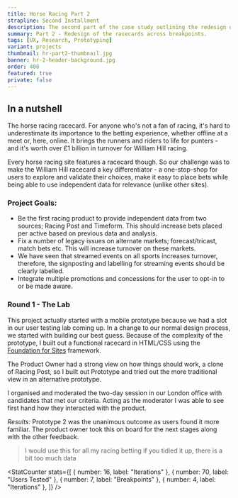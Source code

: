 ```yaml
---
title: Horse Racing Part 2
strapline: Second Installment
description: The second part of the case study outlining the redesign of William Hill's horse racing section.
summary: Part 2 - Redesign of the racecards across breakpoints.
tags: [UX, Research, Prototyping]
variant: projects
thumbnail: hr-part2-thumbnail.jpg
banner: hr-2-header-background.jpg
order: 400
featured: true
private: false
---
```


## In a nutshell

The horse racing racecard. For anyone who's not a fan of racing, it's hard to underestimate its importance to the betting experience, whether offline at a meet or, here, online. It brings the runners and riders to life for punters - and it's worth over £1 billion in turnover for William Hill racing.

Every horse racing site features a racecard though. So our challenge was to make the William Hill racecard a key differentiator - a one-stop-shop for users to explore and validate their choices, make it easy to place bets while being able to use independent data for relevance (unlike other sites).

### Project Goals:

- Be the first racing product to provide independent data from two sources; Racing Post and Timeform. This should increase bets placed per active based on previous data and analysis.
- Fix a number of legacy issues on alternate markets; forecast/tricast, match bets etc. This will increase turnover on these markets.
- We have seen that streamed events on all sports increases turnover, therefore, the signposting and labelling for streaming events should be clearly labelled.
- Integrate multiple promotions and concessions for the user to opt-in to or be made aware.

<ImageText image="hr2-usertest-1" altText="User Testing Lab">

### Round 1 - The Lab

This project actually started with a mobile prototype because we had a slot in our user testing lab coming up. In a change to our normal design process, we started with building our best guess. Because of the complexity of the prototype, I built out a functional racecard in HTML/CSS using the [Foundation for Sites](https://foundation.zurb.com/) framework.

The Product Owner had a strong view on how things should work, a clone of
Racing Post, so I built out Prototype and tried out the more traditional view
in an alternative prototype.

I organised and moderated the two-day session in our London office with
candidates that met our criteria. Acting as the moderator I was able to see
first hand how they interacted with the product.

_Results:_ Prototype 2 was the unanimous outcome as users found it more familiar. The product owner took this on board for the next stages along with the other feedback.

</ImageText>

<Blockquote caption="First Round Candidate - 20 years betting on Horse Racing">
  I would use this for all my racing betting if you tidied it up, there is a bit
  too much data
</Blockquote>

<StatCounter
  stats={[
    { number: 16, label: "Iterations" },
    { number: 70, label: "Users Tested" },
    { number: 7, label: "Breakpoints" },
    { number: 4, label: "Iterations" },
  ]}
/>
